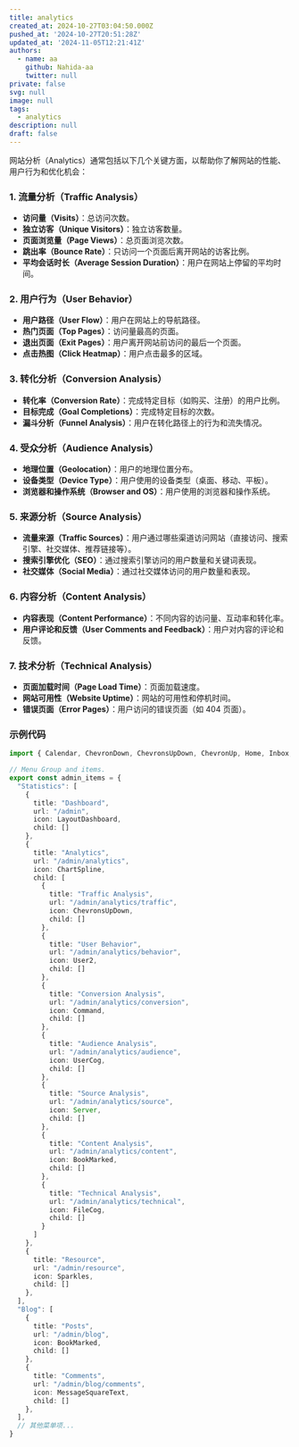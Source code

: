 ```yaml
---
title: analytics
created_at: 2024-10-27T03:04:50.000Z
pushed_at: '2024-10-27T20:51:28Z'
updated_at: '2024-11-05T12:21:41Z'
authors:
  - name: aa
    github: Nahida-aa
    twitter: null
private: false
svg: null
image: null
tags:
  - analytics
description: null
draft: false
---
```

网站分析（Analytics）通常包括以下几个关键方面，以帮助你了解网站的性能、用户行为和优化机会：

### 1. 流量分析（Traffic Analysis）
- **访问量（Visits）**：总访问次数。
- **独立访客（Unique Visitors）**：独立访客数量。
- **页面浏览量（Page Views）**：总页面浏览次数。
- **跳出率（Bounce Rate）**：只访问一个页面后离开网站的访客比例。
- **平均会话时长（Average Session Duration）**：用户在网站上停留的平均时间。

### 2. 用户行为（User Behavior）
- **用户路径（User Flow）**：用户在网站上的导航路径。
- **热门页面（Top Pages）**：访问量最高的页面。
- **退出页面（Exit Pages）**：用户离开网站前访问的最后一个页面。
- **点击热图（Click Heatmap）**：用户点击最多的区域。

### 3. 转化分析（Conversion Analysis）
- **转化率（Conversion Rate）**：完成特定目标（如购买、注册）的用户比例。
- **目标完成（Goal Completions）**：完成特定目标的次数。
- **漏斗分析（Funnel Analysis）**：用户在转化路径上的行为和流失情况。

### 4. 受众分析（Audience Analysis）
- **地理位置（Geolocation）**：用户的地理位置分布。
- **设备类型（Device Type）**：用户使用的设备类型（桌面、移动、平板）。
- **浏览器和操作系统（Browser and OS）**：用户使用的浏览器和操作系统。

### 5. 来源分析（Source Analysis）
- **流量来源（Traffic Sources）**：用户通过哪些渠道访问网站（直接访问、搜索引擎、社交媒体、推荐链接等）。
- **搜索引擎优化（SEO）**：通过搜索引擎访问的用户数量和关键词表现。
- **社交媒体（Social Media）**：通过社交媒体访问的用户数量和表现。

### 6. 内容分析（Content Analysis）
- **内容表现（Content Performance）**：不同内容的访问量、互动率和转化率。
- **用户评论和反馈（User Comments and Feedback）**：用户对内容的评论和反馈。

### 7. 技术分析（Technical Analysis）
- **页面加载时间（Page Load Time）**：页面加载速度。
- **网站可用性（Website Uptime）**：网站的可用性和停机时间。
- **错误页面（Error Pages）**：用户访问的错误页面（如 404 页面）。

### 示例代码

```typescript
import { Calendar, ChevronDown, ChevronsUpDown, ChevronUp, Home, Inbox, Search, Settings, User2, Link as FriendLink, MessageSquareText, BookMarked, Tags, ChartSpline, UserCog, WandSparkles, PanelsTopLeft, FileCog, Palette, Command, Server, Sparkles, Telescope, LayoutDashboard } from "lucide-react"

// Menu Group and items.
export const admin_items = {
  "Statistics": [
    {
      title: "Dashboard",
      url: "/admin",
      icon: LayoutDashboard,
      child: []
    },
    {
      title: "Analytics",
      url: "/admin/analytics",
      icon: ChartSpline,
      child: [
        {
          title: "Traffic Analysis",
          url: "/admin/analytics/traffic",
          icon: ChevronsUpDown,
          child: []
        },
        {
          title: "User Behavior",
          url: "/admin/analytics/behavior",
          icon: User2,
          child: []
        },
        {
          title: "Conversion Analysis",
          url: "/admin/analytics/conversion",
          icon: Command,
          child: []
        },
        {
          title: "Audience Analysis",
          url: "/admin/analytics/audience",
          icon: UserCog,
          child: []
        },
        {
          title: "Source Analysis",
          url: "/admin/analytics/source",
          icon: Server,
          child: []
        },
        {
          title: "Content Analysis",
          url: "/admin/analytics/content",
          icon: BookMarked,
          child: []
        },
        {
          title: "Technical Analysis",
          url: "/admin/analytics/technical",
          icon: FileCog,
          child: []
        }
      ]
    },
    {
      title: "Resource",
      url: "/admin/resource",
      icon: Sparkles,
      child: []
    },
  ],
  "Blog": [
    {
      title: "Posts",
      url: "/admin/blog",
      icon: BookMarked,
      child: []
    },
    {
      title: "Comments",
      url: "/admin/blog/comments",
      icon: MessageSquareText,
      child: []
    },
  ],
  // 其他菜单项...
}
```
